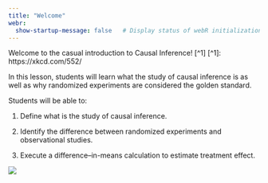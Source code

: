```yaml
---
title: "Welcome"
webr:  
  show-startup-message: false   # Display status of webR initialization
---
```


Welcome to the casual introduction to Causal Inference! [^1]
[^1]: https://xkcd.com/552/

In this lesson, students will learn what the study of causal inference is as well as why randomized experiments are considered the golden standard.

Students will be able to:

1.  Define what is the study of causal inference.

2.  Identify the difference between randomized experiments and observational studies.

3.  Execute a difference–in-means calculation to estimate treatment effect.

[![](images/xkcd_causation.png)](https://xkcd.com/552/)


